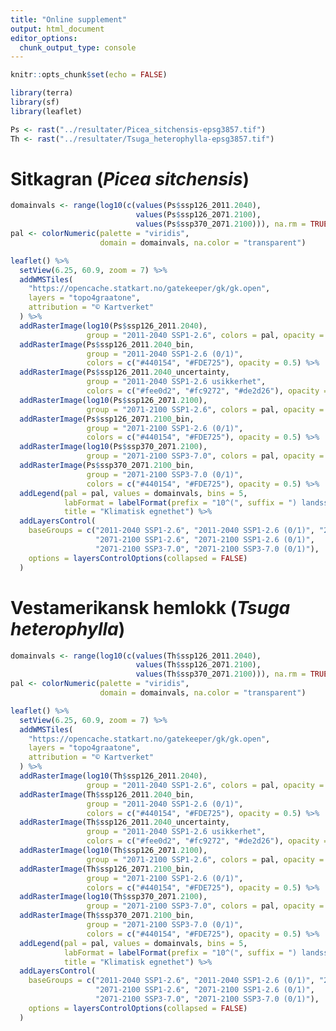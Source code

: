 ```yaml
---
title: "Online supplement"
output: html_document
editor_options: 
  chunk_output_type: console
---
```


```r
knitr::opts_chunk$set(echo = FALSE)

library(terra)
library(sf)
library(leaflet)
```

```r
Ps <- rast("../resultater/Picea_sitchensis-epsg3857.tif")
Th <- rast("../resultater/Tsuga_heterophylla-epsg3857.tif")
```

# Sitkagran (*Picea sitchensis*)

```r
domainvals <- range(log10(c(values(Ps$ssp126_2011.2040), 
                            values(Ps$ssp126_2071.2100),
                            values(Ps$ssp370_2071.2100))), na.rm = TRUE)
pal <- colorNumeric(palette = "viridis", 
                    domain = domainvals, na.color = "transparent")

leaflet() %>%
  setView(6.25, 60.9, zoom = 7) %>% 
  addWMSTiles(
    "https://opencache.statkart.no/gatekeeper/gk/gk.open",
    layers = "topo4graatone",
    attribution = "© Kartverket"
  ) %>% 
  addRasterImage(log10(Ps$ssp126_2011.2040), 
                 group = "2011-2040 SSP1-2.6", colors = pal, opacity = 0.5) %>%
  addRasterImage(Ps$ssp126_2011.2040_bin, 
                 group = "2011-2040 SSP1-2.6 (0/1)", 
                 colors = c("#440154", "#FDE725"), opacity = 0.5) %>%
  addRasterImage(Ps$ssp126_2011.2040_uncertainty, 
                 group = "2011-2040 SSP1-2.6 usikkerhet", 
                 colors = c("#fee0d2", "#fc9272", "#de2d26"), opacity = 0.5) %>%
  addRasterImage(log10(Ps$ssp126_2071.2100), 
                 group = "2071-2100 SSP1-2.6", colors = pal, opacity = 0.5) %>%
  addRasterImage(Ps$ssp126_2071.2100_bin, 
                 group = "2071-2100 SSP1-2.6 (0/1)", 
                 colors = c("#440154", "#FDE725"), opacity = 0.5) %>%
  addRasterImage(log10(Ps$ssp370_2071.2100), 
                 group = "2071-2100 SSP3-7.0", colors = pal, opacity = 0.5) %>%
  addRasterImage(Ps$ssp370_2071.2100_bin, 
                 group = "2071-2100 SSP3-7.0 (0/1)", 
                 colors = c("#440154", "#FDE725"), opacity = 0.5) %>%
  addLegend(pal = pal, values = domainvals, bins = 5, 
            labFormat = labelFormat(prefix = "10^(", suffix = ") landssnittet 2011-2040"), 
            title = "Klimatisk egnethet") %>% 
  addLayersControl(
    baseGroups = c("2011-2040 SSP1-2.6", "2011-2040 SSP1-2.6 (0/1)", "2011-2040 SSP1-2.6 usikkerhet",
                   "2071-2100 SSP1-2.6", "2071-2100 SSP1-2.6 (0/1)",
                   "2071-2100 SSP3-7.0", "2071-2100 SSP3-7.0 (0/1)"),
    options = layersControlOptions(collapsed = FALSE)
  )
```

# Vestamerikansk hemlokk (*Tsuga heterophylla*)

```r
domainvals <- range(log10(c(values(Th$ssp126_2011.2040), 
                            values(Th$ssp126_2071.2100),
                            values(Th$ssp370_2071.2100))), na.rm = TRUE)
pal <- colorNumeric(palette = "viridis", 
                    domain = domainvals, na.color = "transparent")

leaflet() %>%
  setView(6.25, 60.9, zoom = 7) %>% 
  addWMSTiles(
    "https://opencache.statkart.no/gatekeeper/gk/gk.open",
    layers = "topo4graatone",
    attribution = "© Kartverket"
  ) %>% 
  addRasterImage(log10(Th$ssp126_2011.2040), 
                 group = "2011-2040 SSP1-2.6", colors = pal, opacity = 0.5) %>%
  addRasterImage(Th$ssp126_2011.2040_bin, 
                 group = "2011-2040 SSP1-2.6 (0/1)", 
                 colors = c("#440154", "#FDE725"), opacity = 0.5) %>%
  addRasterImage(Th$ssp126_2011.2040_uncertainty, 
                 group = "2011-2040 SSP1-2.6 usikkerhet", 
                 colors = c("#fee0d2", "#fc9272", "#de2d26"), opacity = 0.5) %>%
  addRasterImage(log10(Th$ssp126_2071.2100), 
                 group = "2071-2100 SSP1-2.6", colors = pal, opacity = 0.5) %>%
  addRasterImage(Th$ssp126_2071.2100_bin, 
                 group = "2071-2100 SSP1-2.6 (0/1)", 
                 colors = c("#440154", "#FDE725"), opacity = 0.5) %>%
  addRasterImage(log10(Th$ssp370_2071.2100), 
                 group = "2071-2100 SSP3-7.0", colors = pal, opacity = 0.5) %>%
  addRasterImage(Th$ssp370_2071.2100_bin, 
                 group = "2071-2100 SSP3-7.0 (0/1)", 
                 colors = c("#440154", "#FDE725"), opacity = 0.5) %>%
  addLegend(pal = pal, values = domainvals, bins = 5, 
            labFormat = labelFormat(prefix = "10^(", suffix = ") landssnittet 2011-2040"), 
            title = "Klimatisk egnethet") %>% 
  addLayersControl(
    baseGroups = c("2011-2040 SSP1-2.6", "2011-2040 SSP1-2.6 (0/1)", "2011-2040 SSP1-2.6 usikkerhet",
                   "2071-2100 SSP1-2.6", "2071-2100 SSP1-2.6 (0/1)",
                   "2071-2100 SSP3-7.0", "2071-2100 SSP3-7.0 (0/1)"),
    options = layersControlOptions(collapsed = FALSE)
  )
```
